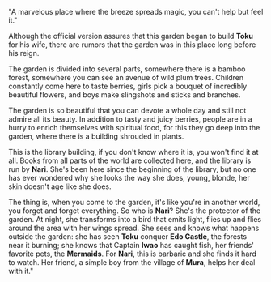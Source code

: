 "A marvelous place where the breeze spreads magic, you can't help but feel it."

Although the official version assures that this garden began to build **Toku** for his wife, there are rumors that the garden was in this place long before his reign.

The garden is divided into several parts, somewhere there is a bamboo forest, somewhere you can see an avenue of wild plum trees. Children constantly come here to taste berries, girls pick a bouquet of incredibly beautiful flowers, and boys make slingshots and sticks and branches.

The garden is so beautiful that you can devote a whole day and still not admire all its beauty. In addition to tasty and juicy berries, people are in a hurry to enrich themselves with spiritual food, for this they go deep into the garden, where there is a building shrouded in plants.

This is the library building, if you don't know where it is, you won't find it at all. Books from all parts of the world are collected here, and the library is run by **Nari**. She's been here since the beginning of the library, but no one has ever wondered why she looks the way she does, young, blonde, her skin doesn't age like she does.

The thing is, when you come to the garden, it's like you're in another world, you forget and forget everything. So who is **Nari**? She's the protector of the garden. At night, she transforms into a bird that emits light, flies up and flies around the area with her wings spread. She sees and knows what happens outside the garden: she has seen **Toku** conquer **Edo Castle**, the forests near it burning; she knows that Captain **Iwao** has caught fish, her friends' favorite pets, the **Mermaids**. For **Nari**, this is barbaric and she finds it hard to watch. Her friend, a simple boy from the village of **Mura**, helps her deal with it."